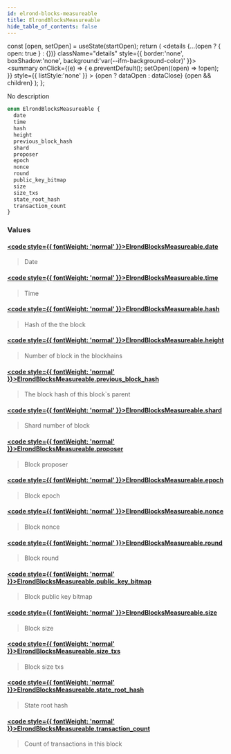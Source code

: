 ```yaml
---
id: elrond-blocks-measureable
title: ElrondBlocksMeasureable
hide_table_of_contents: false
---
```







  const [open, setOpen] = useState(startOpen);
  return (
    <details {...(open ? { open: true } : {})} className="details" style={{ border:'none', boxShadow:'none', background:'var(--ifm-background-color)' }}>
      <summary
        onClick={(e) => {
          e.preventDefault();
          setOpen((open) => !open);
        }}
        style={{ listStyle:'none' }}
      >
      {open ? dataOpen : dataClose}
      </summary>
      {open && children}
    </details>
  );
};








No description


```graphql
enum ElrondBlocksMeasureable {
  date
  time
  hash
  height
  previous_block_hash
  shard
  proposer
  epoch
  nonce
  round
  public_key_bitmap
  size
  size_txs
  state_root_hash
  transaction_count
}
```




### Values

#### [<code style={{ fontWeight: 'normal' }}>ElrondBlocksMeasureable.<b>date</b></code>](#)  
> 
> 
> Date
> 

#### [<code style={{ fontWeight: 'normal' }}>ElrondBlocksMeasureable.<b>time</b></code>](#)  
> 
> 
> Time
> 

#### [<code style={{ fontWeight: 'normal' }}>ElrondBlocksMeasureable.<b>hash</b></code>](#)  
> 
> 
> Hash of the the block
> 

#### [<code style={{ fontWeight: 'normal' }}>ElrondBlocksMeasureable.<b>height</b></code>](#)  
> 
> 
> Number of block in the blockhains
> 

#### [<code style={{ fontWeight: 'normal' }}>ElrondBlocksMeasureable.<b>previous_block_hash</b></code>](#)  
> 
> 
> The block hash of this block`s parent
> 

#### [<code style={{ fontWeight: 'normal' }}>ElrondBlocksMeasureable.<b>shard</b></code>](#)  
> 
> 
> Shard number of block
> 

#### [<code style={{ fontWeight: 'normal' }}>ElrondBlocksMeasureable.<b>proposer</b></code>](#)  
> 
> 
> Block proposer
> 

#### [<code style={{ fontWeight: 'normal' }}>ElrondBlocksMeasureable.<b>epoch</b></code>](#)  
> 
> 
> Block epoch
> 

#### [<code style={{ fontWeight: 'normal' }}>ElrondBlocksMeasureable.<b>nonce</b></code>](#)  
> 
> 
> Block nonce
> 

#### [<code style={{ fontWeight: 'normal' }}>ElrondBlocksMeasureable.<b>round</b></code>](#)  
> 
> 
> Block round
> 

#### [<code style={{ fontWeight: 'normal' }}>ElrondBlocksMeasureable.<b>public_key_bitmap</b></code>](#)  
> 
> 
> Block public key bitmap
> 

#### [<code style={{ fontWeight: 'normal' }}>ElrondBlocksMeasureable.<b>size</b></code>](#)  
> 
> 
> Block size
> 

#### [<code style={{ fontWeight: 'normal' }}>ElrondBlocksMeasureable.<b>size_txs</b></code>](#)  
> 
> 
> Block size txs
> 

#### [<code style={{ fontWeight: 'normal' }}>ElrondBlocksMeasureable.<b>state_root_hash</b></code>](#)  
> 
> 
> State root hash
> 

#### [<code style={{ fontWeight: 'normal' }}>ElrondBlocksMeasureable.<b>transaction_count</b></code>](#)  
> 
> 
> Count of transactions in this block
> 



